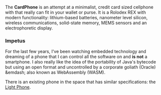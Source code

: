 The **CardPhone** is an attempt at a minimalist, credit card sized cellphone
with that really can fit in your wallet or purse. It is a Rolodex REX with
modern functionality: lithium-based batteries, nanometer level silicon,
wireless communications, solid-state memory, MEMS sensors and an 
electrophoretic display.

### Impetus

For the last few years, I've been watching embedded technology and dreaming of
a phone that I can control all the software on and __is not__ a smartphone. I
also really like the idea of the portability of Java's bytecode but using an
open format and uncontrolled by a corporate goliath (Oracle) &emdash; also 
known as WebAssembly (WASM).

There is an existing phone in the space that has similar specifications: the 
[Light Phone](https://www.thelightphone.com/). 